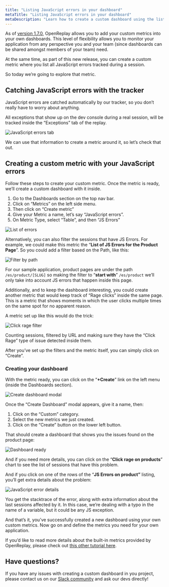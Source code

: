 ```yaml
---
title: "Listing JavaScript errors in your dashboard"
metaTitle: "Listing JavaScript errors in your dashboard"
metaDescription: "Learn how to create a custom dashboard using the list of JS errors found in your application"
---
```

As of [version 1.7.0](https://github.com/openreplay/openreplay/releases/tag/v1.7.0), OpenReplay allows you to add your custom metrics into your own dashboards. This level of flexibility allows you to monitor your application from any perspective you and your team (since dashboards can be shared amongst members of your team) need.

At the same time, as part of this new release, you can create a custom metric where you list all JavaScript errors tracked during a session.

So today we’re going to explore that metric.

## Catching JavaScript errors with the tracker

JavaScript errors are catched automatically by our tracker, so you don’t really have to worry about anything.

All exceptions that show up on the dev console during a real session, will be tracked inside the “Exceptions” tab of the replay.

![JavaScript errors tab](/tutorials//js-error-dashboard/js-errors-tab.png)

We can use that information to create a metric around it, so let’s check that out.

## Creating a custom metric with your JavaScript errors

Follow these steps to create your custom metric. Once the metric is ready, we’ll create a custom dashboard with it inside.

1. Go to the Dashboards section on the top nav bar.
2. Click on “Metrics” on the left side menu.
3. Then click on “Create metric”
4. Give your Metric a name, let’s say “JavaScript errors”.
5. On Metric Type, select “Table”, and then “JS Errors”

![List of errors](/tutorials//js-error-dashboard/metric-type.png)

Alternatively, you can also filter the sessions that have JS Errors. For example, we could make this metric the “**List of JS Errors for the Product Page**”. So you could add a filter based on the Path, like this:

![Filter by path](/tutorials//js-error-dashboard/filter-by-path.png)

For our sample application, product pages are under the path `/es/product/[SLUG]` so making the filter to “**start with**” `/es/product` we’ll only take into account JS errors that happen inside this page.

Additionally, and to keep the dashboard interesting, you could create another metric that would keep track of “Rage clicks” inside the same page. This is a metric that shows moments in which the user clicks multiple times on the same spot for no apparent reason.

A metric set up like this would do the trick:

![Click rage filter](/tutorials//js-error-dashboard/click-rage-filter.png)

Counting sessions, filtered by URL and making sure they have the “Click Rage” type of issue detected inside them.

After you’ve set up the filters and the metric itself, you can simply click on “Create”.

### Creating your dashboard

With the metric ready, you can click on the “**+Create**” link on the left menu (inside the Dashboards section).

![Create dashboard modal](/tutorials//js-error-dashboard/create-dashboard.png)

Once the “Create Dashboard” modal appears, give it a name, then:

1. Click on the “Custom” category.
2. Select the new metrics we just created.
3. Click on the “Create” button on the lower left button.

That should create a dashboard that shows you the issues found on the product page:

![Dashboard ready](/tutorials//js-error-dashboard/dashboard-ready.png)

And if you need more details, you can click on the “**Click rage on products**” chart to see the list of sessions that have this problem.

And if you click on one of the rows of the “**JS Errors on product”** listing, you’ll get extra details about the problem:

![JavaScript error details](/tutorials//js-error-dashboard/js-error-details.png)

You get the stacktrace of the error, along with extra information about the last sessions affected by it. In this case, we’re dealing with a typo in the name of a variable, but it could be any JS exception.

And that’s it, you’ve successfully created a new dashboard using your own custom metrics. Now go on and define the metrics you need for your own application.

If you’d like to read more details about the built-in metrics provided by OpenReplay, please check out [this other tutorial here](https://docs.openreplay.com/tutorials/custom-dashboard).

## Have questions?

If you have any issues with creating a custom dashboard in you project, please contact us on our [Slack community](https://slack.openreplay.com/) and ask our devs directly!
